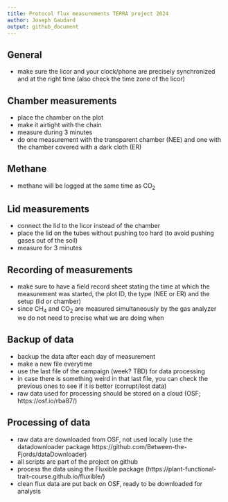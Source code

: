 ```yaml
---
title: Protocol flux measurements TERRA project 2024
author: Joseph Gaudard
output: github_document
---
```


## General

- make sure the licor and your clock/phone are precisely synchronized and at the right time (also check the time zone of the licor)




## Chamber measurements

- place the chamber on the plot
- make it airtight with the chain
- measure during 3 minutes
- do one measurement with the transparent chamber (NEE) and one with the chamber covered with a dark cloth (ER)


## Methane

- methane will be logged at the same time as CO~2~

## Lid measurements

- connect the lid to the licor instead of the chamber
- place the lid on the tubes without pushing too hard (to avoid pushing gases out of the soil)
- measure for 3 minutes

## Recording of measurements

- make sure to have a field record sheet stating the time at which the measurement was started, the plot ID, the type (NEE or ER) and the setup (lid or chamber)
- since CH~4~ and CO~2~ are measured simultaneously by the gas analyzer we do not need to precise what we are doing when

## Backup of data

- backup the data after each day of measurement 
- make a new file everytime
- use the last file of the campaign (week? TBD) for data processing
- in case there is something weird in that last file, you can check the previous ones to see if it is better (corrupt/lost data) 
- raw data used for processing should be stored on a cloud (OSF; https://osf.io/rba87/)

## Processing of data

- raw data are downloaded from OSF, not used locally (use the datadownloader package https://github.com/Between-the-Fjords/dataDownloader)
- all scripts are part of the project on github
- process the data using the Fluxible package (https://plant-functional-trait-course.github.io/fluxible/)
- clean flux data are put back on OSF, ready to be downloaded for analysis

